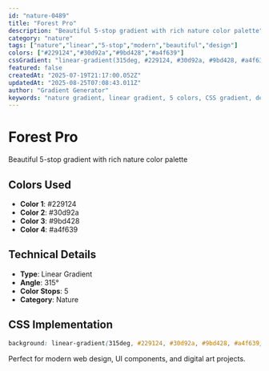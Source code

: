 ```yaml
---
id: "nature-0489"
title: "Forest Pro"
description: "Beautiful 5-stop gradient with rich nature color palette"
category: "nature"
tags: ["nature","linear","5-stop","modern","beautiful","design"]
colors: ["#229124","#30d92a","#9bd428","#a4f639"]
cssGradient: "linear-gradient(315deg, #229124, #30d92a, #9bd428, #a4f639)"
featured: false
createdAt: "2025-07-19T21:17:00.052Z"
updatedAt: "2025-08-25T07:08:43.011Z"
author: "Gradient Generator"
keywords: "nature gradient, linear gradient, 5 colors, CSS gradient, design, #229124, #30d92a, #9bd428, #a4f639"
---
```


# Forest Pro

Beautiful 5-stop gradient with rich nature color palette

## Colors Used
- **Color 1**: #229124
- **Color 2**: #30d92a
- **Color 3**: #9bd428
- **Color 4**: #a4f639

## Technical Details
- **Type**: Linear Gradient
- **Angle**: 315°
- **Color Stops**: 5
- **Category**: Nature

## CSS Implementation
```css
background: linear-gradient(315deg, #229124, #30d92a, #9bd428, #a4f639);
```

Perfect for modern web design, UI components, and digital art projects.
